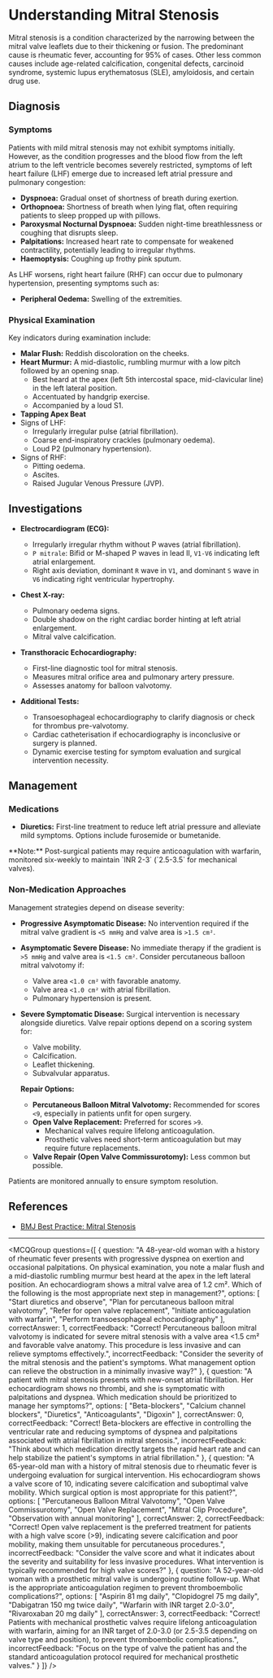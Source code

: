 
# Understanding Mitral Stenosis

Mitral stenosis is a condition characterized by the narrowing between the mitral valve leaflets due to their thickening or fusion. The predominant cause is rheumatic fever, accounting for 95% of cases. Other less common causes include age-related calcification, congenital defects, carcinoid syndrome, systemic lupus erythematosus (SLE), amyloidosis, and certain drug use.

## Diagnosis

### Symptoms

Patients with mild mitral stenosis may not exhibit symptoms initially. However, as the condition progresses and the blood flow from the left atrium to the left ventricle becomes severely restricted, symptoms of left heart failure (LHF) emerge due to increased left atrial pressure and pulmonary congestion:

- **Dyspnoea:** Gradual onset of shortness of breath during exertion.
- **Orthopnoea:** Shortness of breath when lying flat, often requiring patients to sleep propped up with pillows.
- **Paroxysmal Nocturnal Dyspnoea:** Sudden night-time breathlessness or coughing that disrupts sleep.
- **Palpitations:** Increased heart rate to compensate for weakened contractility, potentially leading to irregular rhythms.
- **Haemoptysis:** Coughing up frothy pink sputum.

As LHF worsens, right heart failure (RHF) can occur due to pulmonary hypertension, presenting symptoms such as:

- **Peripheral Oedema:** Swelling of the extremities.

### Physical Examination

Key indicators during examination include:

- **Malar Flush:** Reddish discoloration on the cheeks.
- **Heart Murmur:** A mid-diastolic, rumbling murmur with a low pitch followed by an opening snap.
  - Best heard at the apex (left 5th intercostal space, mid-clavicular line) in the left lateral position.
  - Accentuated by handgrip exercise.
  - Accompanied by a loud S1.
- **Tapping Apex Beat**
- Signs of LHF:
  - Irregularly irregular pulse (atrial fibrillation).
  - Coarse end-inspiratory crackles (pulmonary oedema).
  - Loud P2 (pulmonary hypertension).
- Signs of RHF:
  - Pitting oedema.
  - Ascites.
  - Raised Jugular Venous Pressure (JVP).

## Investigations

- **Electrocardiogram (ECG):**
  - Irregularly irregular rhythm without P waves (atrial fibrillation).
  - `P mitrale`: Bifid or M-shaped P waves in lead II, `V1-V6` indicating left atrial enlargement.
  - Right axis deviation, dominant `R` wave in `V1`, and dominant `S` wave in `V6` indicating right ventricular hypertrophy.
  
- **Chest X-ray:**
  - Pulmonary oedema signs.
  - Double shadow on the right cardiac border hinting at left atrial enlargement.
  - Mitral valve calcification.
  
- **Transthoracic Echocardiography:**
  - First-line diagnostic tool for mitral stenosis.
  - Measures mitral orifice area and pulmonary artery pressure.
  - Assesses anatomy for balloon valvotomy.

- **Additional Tests:**
  - Transoesophageal echocardiography to clarify diagnosis or check for thrombus pre-valvotomy.
  - Cardiac catheterisation if echocardiography is inconclusive or surgery is planned.
  - Dynamic exercise testing for symptom evaluation and surgical intervention necessity.

## Management

### Medications

- **Diuretics:** First-line treatment to reduce left atrial pressure and alleviate mild symptoms. Options include furosemide or bumetanide.
  
<Callout emoji="⚠️">
**Note:** Post-surgical patients may require anticoagulation with warfarin, monitored six-weekly to maintain `INR 2-3` (`2.5-3.5` for mechanical valves).
</Callout>

### Non-Medication Approaches

Management strategies depend on disease severity:

- **Progressive Asymptomatic Disease:** No intervention required if the mitral valve gradient is `<5 mmHg` and valve area is `>1.5 cm²`.
  
- **Asymptomatic Severe Disease:** No immediate therapy if the gradient is `>5 mmHg` and valve area is `<1.5 cm²`. Consider percutaneous balloon mitral valvotomy if:
  - Valve area `<1.0 cm²` with favorable anatomy.
  - Valve area `<1.0 cm²` with atrial fibrillation.
  - Pulmonary hypertension is present.

- **Severe Symptomatic Disease:** Surgical intervention is necessary alongside diuretics. Valve repair options depend on a scoring system for:
  - Valve mobility.
  - Calcification.
  - Leaflet thickening.
  - Subvalvular apparatus.

  **Repair Options:**
  - **Percutaneous Balloon Mitral Valvotomy:** Recommended for scores `<9`, especially in patients unfit for open surgery.
  - **Open Valve Replacement:** Preferred for scores `>9`.
    - Mechanical valves require lifelong anticoagulation.
    - Prosthetic valves need short-term anticoagulation but may require future replacements.
  - **Valve Repair (Open Valve Commissurotomy):** Less common but possible.

Patients are monitored annually to ensure symptom resolution.

## References

- [BMJ Best Practice: Mitral Stenosis](https://bestpractice.bmj.com/topics/en-gb/323/pdf/323.pdf)

---

<MCQGroup questions={[
  {
    question: "A 48-year-old woman with a history of rheumatic fever presents with progressive dyspnea on exertion and occasional palpitations. On physical examination, you note a malar flush and a mid-diastolic rumbling murmur best heard at the apex in the left lateral position. An echocardiogram shows a mitral valve area of 1.2 cm². Which of the following is the most appropriate next step in management?",
    options: [
      "Start diuretics and observe",
      "Plan for percutaneous balloon mitral valvotomy",
      "Refer for open valve replacement",
      "Initiate anticoagulation with warfarin",
      "Perform transoesophageal echocardiography"
    ],
    correctAnswer: 1,
    correctFeedback: "Correct! Percutaneous balloon mitral valvotomy is indicated for severe mitral stenosis with a valve area <1.5 cm² and favorable valve anatomy. This procedure is less invasive and can relieve symptoms effectively.",
    incorrectFeedback: "Consider the severity of the mitral stenosis and the patient's symptoms. What management option can relieve the obstruction in a minimally invasive way?"
  },
  {
    question: "A patient with mitral stenosis presents with new-onset atrial fibrillation. Her echocardiogram shows no thrombi, and she is symptomatic with palpitations and dyspnea. Which medication should be prioritized to manage her symptoms?",
    options: [
      "Beta-blockers",
      "Calcium channel blockers",
      "Diuretics",
      "Anticoagulants",
      "Digoxin"
    ],
    correctAnswer: 0,
    correctFeedback: "Correct! Beta-blockers are effective in controlling the ventricular rate and reducing symptoms of dyspnea and palpitations associated with atrial fibrillation in mitral stenosis.",
    incorrectFeedback: "Think about which medication directly targets the rapid heart rate and can help stabilize the patient's symptoms in atrial fibrillation."
  },
  {
    question: "A 65-year-old man with a history of mitral stenosis due to rheumatic fever is undergoing evaluation for surgical intervention. His echocardiogram shows a valve score of 10, indicating severe calcification and suboptimal valve mobility. Which surgical option is most appropriate for this patient?",
    options: [
      "Percutaneous Balloon Mitral Valvotomy",
      "Open Valve Commissurotomy",
      "Open Valve Replacement",
      "Mitral Clip Procedure",
      "Observation with annual monitoring"
    ],
    correctAnswer: 2,
    correctFeedback: "Correct! Open valve replacement is the preferred treatment for patients with a high valve score (>9), indicating severe calcification and poor mobility, making them unsuitable for percutaneous procedures.",
    incorrectFeedback: "Consider the valve score and what it indicates about the severity and suitability for less invasive procedures. What intervention is typically recommended for high valve scores?"
  },
  {
    question: "A 52-year-old woman with a prosthetic mitral valve is undergoing routine follow-up. What is the appropriate anticoagulation regimen to prevent thromboembolic complications?",
    options: [
      "Aspirin 81 mg daily",
      "Clopidogrel 75 mg daily",
      "Dabigatran 150 mg twice daily",
      "Warfarin with INR target 2.0-3.0",
      "Rivaroxaban 20 mg daily"
    ],
    correctAnswer: 3,
    correctFeedback: "Correct! Patients with mechanical prosthetic valves require lifelong anticoagulation with warfarin, aiming for an INR target of 2.0-3.0 (or 2.5-3.5 depending on valve type and position), to prevent thromboembolic complications.",
    incorrectFeedback: "Focus on the type of valve the patient has and the standard anticoagulation protocol required for mechanical prosthetic valves."
  }
]} />